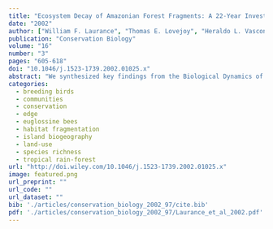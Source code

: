 ```yaml
---
title: "Ecosystem Decay of Amazonian Forest Fragments: A 22-Year Investigation"
date: "2002"
author: ["William F. Laurance", "Thomas E. Lovejoy", "Heraldo L. Vasconcelos", "Emilio M. Bruna", "Raphael K. Didham", "Philip C. Stouffer", "Claude Gascon", "Richard O. Bierregaard", "Susan G. Laurance", "Erica Sampaio"]
publication: "Conservation Biology"
volume: "16"
number: "3"
pages: "605-618"
doi: "10.1046/j.1523-1739.2002.01025.x"
abstract: "We synthesized key findings from the Biological Dynamics of Forest Fragments Project, the world’s largest and longest-running experimental study of habitat fragmentation. Although initially designed to assess the influence of fragment area on Amazonian biotas, the project has yielded insights that go far beyond the original scope of the study. Results suggest that edge effects play a key role in fragment dynamics, that the matrix has a major influence on fragment connectivity and functioning, and that many Amazonian species avoid even small (Ͻ100-m–wide) clearings. The effects of fragmentation are highly eclectic, altering species richness and abundances, species invasions, forest dynamics, the trophic structure of communities, and a variety of ecological and ecosystem processes. Moreover, forest fragmentation appears to interact synergistically with ecological changes such as hunting, fires, and logging, collectively posing an even greater threat to the rainforest biota."
categories: 
  - breeding birds
  - communities
  - conservation
  - edge
  - euglossine bees
  - habitat fragmentation
  - island biogeography
  - land-use
  - species richness
  - tropical rain-forest
url: "http://doi.wiley.com/10.1046/j.1523-1739.2002.01025.x"
image: featured.png
url_preprint: ""
url_code: ""
url_dataset: ""
bib: './articles/conservation_biology_2002_97/cite.bib'
pdf: './articles/conservation_biology_2002_97/Laurance_et_al_2002.pdf'
---
```

